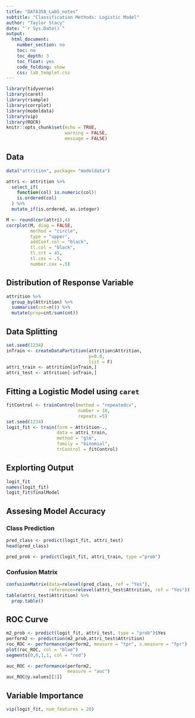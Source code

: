---
title: "DATA358_Lab5_notes"
subtitle: "Classification Methods: Logistic Model"
author: "Taylor Stacy"
date: "`r Sys.Date()`"
output:
  html_document:
    number_section: no
    toc: no
    toc_depth: 3
    toc_float: yes
    code_folding: show
    css: lab_templet.css
---

```{r setup, include=FALSE}
library(tidyverse)
library(caret)
library(rsample)
library(corrplot)
library(modeldata)
library(vip)
library(ROCR)
knitr::opts_chunk$set(echo = TRUE,
                      warning = FALSE,
                      message = FALSE)
```
## Data
```{r}
data("attrition", package= "modeldata")
```

```{r}
attri <- attrition %>% 
  select_if(
    function(col) is.numeric(col)|
    is.ordered(col)
  ) %>% 
  mutate_if(is.ordered, as.integer)

M <- round(cor(attri),4)
corrplot(M, diag = FALSE,
         method = "circle",
         type = "upper",
         addCoef.col = "black",
         tl.col = "black",
         tl.srt = 45,
         tl.cex = .5,
         number.cex =.5)
```

## Distribution of Response Variable
```{r}
attrition %>% 
  group_by(Attrition) %>% 
  summarise(cnt=n()) %>% 
  mutate(prop=cnt/sum(cnt))
```
## Data Splitting
```{r}
set.seed(1234)
inTrain <- createDataPartition(attrition$Attrition,
                               p=0.8,
                               list = F)
attri_train <- attrition[inTrain,]
attri_test <- attrition[-inTrain,]
```
## Fitting a Logistic Model using `caret`
```{r}
fitControl <- trainControl(method = "repeatedcv",
                           number = 10,
                           repeats =5)
set.seed(1234)
logit_fit <- train(form = Attrition~.,
                   data = attri_train,
                   method = "glm",
                   family = "binomial",
                   trControl = fitControl)
```
## Explorting Output
```{r}
logit_fit
names(logit_fit)
logit_fit$finalModel
```
## Assesing Model Accuracy
### Class Prediction
```{r}
pred_class <- predict(logit_fit, attri_test)
head(pred_class)

pred_prob <- predict(logit_fit, attri_train, type ="prob")
```
### Confusion Matrix
```{r}
confusionMatrix(data=relevel(pred_class, ref = "Yes"),
                reference=relevel(attri_test$Attrition, ref = "Yes"))
table(attri_test$Attrition) %>% 
  prop.table()
```
## ROC Curve
```{r}
m2_prob <- predict(logit_fit, attri_test, type = "prob")$Yes
perform2 <- prediction(m2_prob,attri_test$Attrition)
roc_ROC <- performance(perform2, measure = "tpr", x.measure = "fpr")
plot(roc_ROC, col = "blue")
segments(0,0,1,1, col = "red")

auc_ROC <- performance(perform2,
                       measure = "auc")
auc_ROC@y.values[[1]]
```
## Variable Importance
```{r}
vip(logit_fit, num_features = 20)
```



